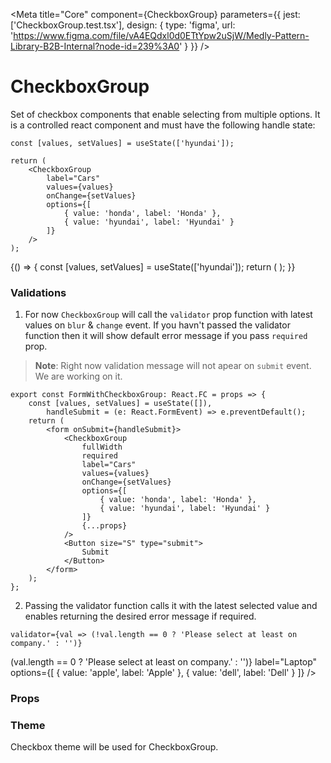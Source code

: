 
<Meta
    title="Core"
    component={CheckboxGroup}
    parameters={{
        jest: ['CheckboxGroup.test.tsx'],
        design: {
            type: 'figma',
            url: 'https://www.figma.com/file/vA4EQdxl0d0ETtYpw2uSjW/Medly-Pattern-Library-B2B-Internal?node-id=239%3A0'
        }
    }}
/>

# CheckboxGroup

Set of checkbox components that enable selecting from multiple options. It is a controlled react component and must have the following handle state:

```tsx
const [values, setValues] = useState(['hyundai']);

return (
    <CheckboxGroup
        label="Cars"
        values={values}
        onChange={setValues}
        options={[
            { value: 'honda', label: 'Honda' },
            { value: 'hyundai', label: 'Hyundai' }
        ]}
    />
);
```

<Preview withToolbar>
    <Story name="CheckboxGroup">
        {() => {
            const [values, setValues] = useState(['hyundai']);
            return (
                <CheckboxGroup
                    values={values}
                    onChange={setValues}
                    options={[
                        { value: 'honda', label: 'Honda' },
                        { value: 'hyundai', label: 'Hyundai' },
                        {
                            value: [
                                { value: 'jaguar', label: 'Jaguar' },
                                { value: 'landRover', label: 'Land Rover' }
                            ],
                            label: 'Tata'
                        }
                    ]}
                    disabled={boolean('Disabled', false)}
                    fullWidth={boolean('Full Width', false)}
                    required={boolean('Required', false)}
                    showSelectAll={boolean('Show Select All', false)}
                    label={text('Label', 'Cars')}
                    size={select('Size', sizes, 'S')}
                    errorText={text('Error Text', '')}
                    helperText={text('Helper Text', 'Helper Text')}
                    columns={number('Columns', 1)}
                />
            );
        }}
    </Story>
</Preview>

### Validations

1. For now `CheckboxGroup` will call the `validator` prop function with latest values on `blur` & `change` event. If you havn't passed the validator function then it will show default error message if you pass `required` prop.

> **Note**: Right now validation message will not apear on `submit` event. We are working on it.

```tsx
export const FormWithCheckboxGroup: React.FC = props => {
    const [values, setValues] = useState([]),
        handleSubmit = (e: React.FormEvent) => e.preventDefault();
    return (
        <form onSubmit={handleSubmit}>
            <CheckboxGroup
                fullWidth
                required
                label="Cars"
                values={values}
                onChange={setValues}
                options={[
                    { value: 'honda', label: 'Honda' },
                    { value: 'hyundai', label: 'Hyundai' }
                ]}
                {...props}
            />
            <Button size="S" type="submit">
                Submit
            </Button>
        </form>
    );
};
```

<Preview withToolbar>
    <FormWithCheckboxGroup />
</Preview>

2. Passing the validator function calls it with the latest selected value and enables returning the desired error message if required.

```tsx
validator={val => (!val.length == 0 ? 'Please select at least on company.' : '')}
```

<Preview withToolbar>
    <FormWithCheckboxGroup
        validator={val => (val.length == 0 ? 'Please select at least on company.' : '')}
        label="Laptop"
        options={[
            { value: 'apple', label: 'Apple' },
            { value: 'dell', label: 'Dell' }
        ]}
    />
</Preview>

### Props

<Props of={CheckboxGroup} />

### Theme

Checkbox theme will be used for CheckboxGroup.
